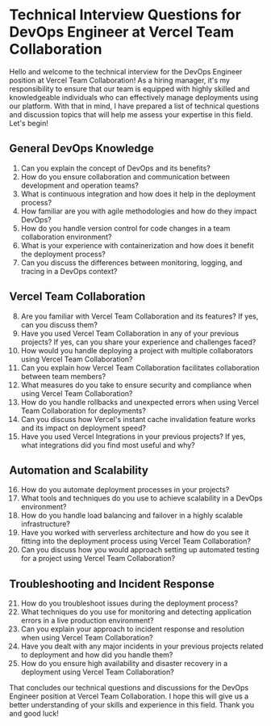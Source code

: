 

# Technical Interview Questions for DevOps Engineer at Vercel Team Collaboration

Hello and welcome to the technical interview for the DevOps Engineer position at Vercel Team Collaboration! As a hiring manager, it's my responsibility to ensure that our team is equipped with highly skilled and knowledgeable individuals who can effectively manage deployments using our platform. With that in mind, I have prepared a list of technical questions and discussion topics that will help me assess your expertise in this field. Let's begin!

## General DevOps Knowledge
1. Can you explain the concept of DevOps and its benefits?
2. How do you ensure collaboration and communication between development and operation teams?
3. What is continuous integration and how does it help in the deployment process?
4. How familiar are you with agile methodologies and how do they impact DevOps?
5. How do you handle version control for code changes in a team collaboration environment?
6. What is your experience with containerization and how does it benefit the deployment process?
7. Can you discuss the differences between monitoring, logging, and tracing in a DevOps context?

## Vercel Team Collaboration
8. Are you familiar with Vercel Team Collaboration and its features? If yes, can you discuss them?
9. Have you used Vercel Team Collaboration in any of your previous projects? If yes, can you share your experience and challenges faced?
10. How would you handle deploying a project with multiple collaborators using Vercel Team Collaboration?
11. Can you explain how Vercel Team Collaboration facilitates collaboration between team members?
12. What measures do you take to ensure security and compliance when using Vercel Team Collaboration? 
13. How do you handle rollbacks and unexpected errors when using Vercel Team Collaboration for deployments?
14. Can you discuss how Vercel's instant cache invalidation feature works and its impact on deployment speed?
15. Have you used Vercel Integrations in your previous projects? If yes, what integrations did you find most useful and why?

## Automation and Scalability
16. How do you automate deployment processes in your projects?
17. What tools and techniques do you use to achieve scalability in a DevOps environment?
18. How do you handle load balancing and failover in a highly scalable infrastructure?
19. Have you worked with serverless architecture and how do you see it fitting into the deployment process using Vercel Team Collaboration?
20. Can you discuss how you would approach setting up automated testing for a project using Vercel Team Collaboration?

## Troubleshooting and Incident Response
21. How do you troubleshoot issues during the deployment process?
22. What techniques do you use for monitoring and detecting application errors in a live production environment?
23. Can you explain your approach to incident response and resolution when using Vercel Team Collaboration?
24. Have you dealt with any major incidents in your previous projects related to deployment and how did you handle them?
25. How do you ensure high availability and disaster recovery in a deployment using Vercel Team Collaboration?

That concludes our technical questions and discussions for the DevOps Engineer position at Vercel Team Collaboration. I hope this will give us a better understanding of your skills and experience in this field. Thank you and good luck!